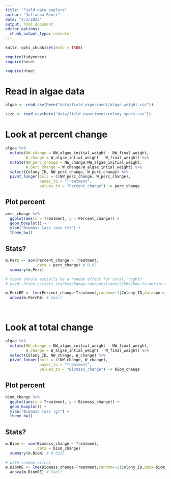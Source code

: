 ```yaml
---
title: "Field data explore"
author: "Julianna Renzi"
date: "3/3/2023"
output: html_document
editor_options: 
  chunk_output_type: console
---
```


```r
knitr::opts_chunk$set(echo = TRUE)

require(tidyverse)
require(here)

require(nlme)
```

# Read in algae data

```r
algae <- read_csv(here("data/field_experiment/algae_weight.csv"))

size <- read_csv(here("data/field_experiment/colony_specs.csv"))
```

# Look at percent change

```r
algae %>% 
  mutate(NW_change = NW_algae_initial_weight - NW_final_weight,
         W_change = W_algae_intial_weight - W_final_weight) %>%
  mutate(NW_perc_change = NW_change/NW_algae_initial_weight,
         W_perc_change = W_change/W_algae_intial_weight) %>%
  select(Colony_ID, NW_perc_change, W_perc_change) %>% 
  pivot_longer(cols = c(NW_perc_change, W_perc_change),
               names_to = "Treatment", 
               values_to = "Percent_change") -> perc_change
```

## Plot percent

```r
perc_change %>% 
  ggplot(aes(x = Treatment, y = Percent_change)) +
  geom_boxplot() +
  ylab("Biomass lass loss (%)") +
  theme_bw()
```


## Stats?

```r
m.Perc <- aov(Percent_change ~ Treatment, 
              data = perc_change) # 0.07
  summary(m.Perc)

# there should acutally be a random effect for coral, right?
# used: https://stats.stackexchange.com/questions/22988/how-to-obtain-the-p-value-check-significance-of-an-effect-in-a-lme4-mixed-mode

m.PercRE <- lme(Percent_change~Treatment,random=~1|Colony_ID,data=perc_change)
  anova(m.PercRE) # Cool! 

  
```

# Look at total change

```r
algae %>% 
  mutate(NW_change = NW_algae_initial_weight - NW_final_weight,
         W_change = W_algae_intial_weight - W_final_weight) %>%
  select(Colony_ID, NW_change, W_change) %>% 
  pivot_longer(cols = c(NW_change, W_change),
               names_to = "Treatment", 
               values_to = "Biomass_change") -> biom_change
```

## Plot percent

```r
biom_change %>% 
  ggplot(aes(x = Treatment, y = Biomass_change)) +
  geom_boxplot() +
  ylab("Biomass loss (g)") +
  theme_bw()
```


## Stats?

```r
m.Biom <- aov(Biomass_change ~ Treatment, 
              data = biom_change) 
  summary(m.Biom) # 0.0235
  
# with random effect
m.BiomRE <- lme(Biomass_change~Treatment,random=~1|Colony_ID,data=biom_change)
  anova(m.BiomRE) # Cool! 
```



